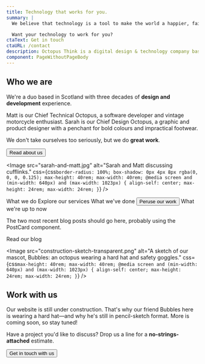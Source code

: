 ```yaml
---
title: Technology that works for you.
summary: |
  We believe that technology is a tool to make the world a happier, fairer place. We build smart, inclusive, usable digital products to improve people's lives.

  Want your technology to work for you?
ctaText: Get in touch
ctaURL: /contact
description: Octopus Think is a digital design & technology company based in Scotland. We specialise in accessible, inclusive design and smart React development.
component: PageWithoutPageBody
---
```





<Panel gridTablet="auto 24rem" gridDesktop="auto 40rem">

<div>

## Who we are

We're a duo based in Scotland with three decades of **design and development** experience.

Matt is our Chief Technical Octopus, a software developer and vintage motorcycle enthusiast. Sarah is our Chief Design Octopus, a graphic and product designer with a penchant for bold colours and impractical footwear.

We don't take ourselves too seriously, but we do **great work**.

<Button minimal navigation to="/about/">
  Read about us
</Button>

</div>

<Image
  src="sarah-and-matt.jpg"
  alt="Sarah and Matt discussing cufflinks."
  css={css`
    border-radius: 100%;
    box-shadow: 0px 4px 8px rgba(0, 0, 0, 0.125);
    max-height: 40rem;
    max-width: 40rem;
    @media screen and (min-width: 640px) and (max-width: 1023px) {
      align-self: center;
      max-height: 24rem;
      max-width: 24rem;
    }
  `}
/>

</Panel>

<Panel dark gridMobile="1fr 1fr" gridTablet="1fr 1fr 1fr">

<GridSpanner>
  <Heading inverse level={2}>
    What we do
  </Heading>
</GridSpanner>
<IllustratedPoint label="Strategy" illustration={StrategyIllustration} minimal />
<IllustratedPoint label="Visual design" illustration={VisualIllustration} minimal />
<IllustratedPoint label="Product design" illustration={ProductIllustration} minimal />

<IllustratedPoint label="Accessibility" illustration={AccessibilityIllustration} minimal />
<IllustratedPoint label="App development" illustration={AppIllustration} minimal />
<IllustratedPoint label="Web development" illustration={WebIllustration} minimal />

<GridSpanner>
  <ButtonInverse navigation minimal to="/services/">
    Explore our services
  </ButtonInverse>
</GridSpanner>

</Panel>

<Panel gridTablet="1fr 1fr 1fr">
  <GridSpanner>
    <Heading level={2}>What we've done</Heading>
  </GridSpanner>

<PortfolioCards number={3} />

  <GridSpanner>
    <Button navigation minimal to="/work/">Peruse our work</Button>
  </GridSpanner>
</Panel>

<TestimonialCarousel />

<Panel fullwidth>
  <FriendLogos abbreviated title="The company we keep" />
</Panel>

<Panel dark gridTablet="1fr 1fr">
  <GridSpanner>
    <Heading inverse level={2}>What we're up to now</Heading>
  </GridSpanner>

The two most recent blog posts should go here, probably using the PostCard component.

  <GridSpanner>
    <ButtonInverse navigation minimal to="/blog/">Read our blog</ButtonInverse>
  </GridSpanner>
</Panel>

<Panel gridTablet="24rem auto" gridDesktop="40rem auto">

<Image
  src="construction-sketch-transparent.png"
  alt="A sketch of our mascot, Bubbles: an octopus wearing a hard hat and safety goggles."
  css={css`
    max-height: 40rem;
    max-width: 40rem;
    @media screen and (min-width: 640px) and (max-width: 1023px) {
      align-self: center;
      max-height: 24rem;
      max-width: 24rem;
    }
  `}
/>

<div
  css={css`
    align-self: center;
  `}
>

## Work with us

Our website is still under construction. That's why our friend Bubbles here is wearing a hard hat—and why he's still in pencil-sketch format. More is coming soon, so stay tuned!

Have a project you'd like to discuss? Drop us a line for a **no-strings-attached** estimate.

<Button minimal navigation to="/contact/">
  Get in touch with us
</Button>

</div>

</Panel>
